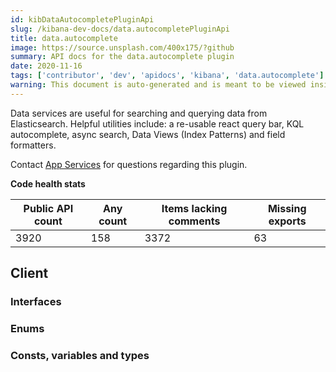 ```yaml
---
id: kibDataAutocompletePluginApi
slug: /kibana-dev-docs/data.autocompletePluginApi
title: data.autocomplete
image: https://source.unsplash.com/400x175/?github
summary: API docs for the data.autocomplete plugin
date: 2020-11-16
tags: ['contributor', 'dev', 'apidocs', 'kibana', 'data.autocomplete']
warning: This document is auto-generated and is meant to be viewed inside our experimental, new docs system. Reach out in #docs-engineering for more info.
---
```


Data services are useful for searching and querying data from Elasticsearch. Helpful utilities include: a re-usable react query bar, KQL autocomplete, async search, Data Views (Index Patterns) and field formatters.

Contact [App Services](https://github.com/orgs/elastic/teams/kibana-app-services) for questions regarding this plugin.

**Code health stats**

| Public API count  | Any count | Items lacking comments | Missing exports | 
|-------------------|-----------|------------------------|-----------------|
| 3920 | 158 | 3372 | 63 |

## Client

### Interfaces
<DocDefinitionList data={dataAutocompleteObj.client.interfaces}/>

### Enums
<DocDefinitionList data={dataAutocompleteObj.client.enums}/>

### Consts, variables and types
<DocDefinitionList data={dataAutocompleteObj.client.misc}/>


